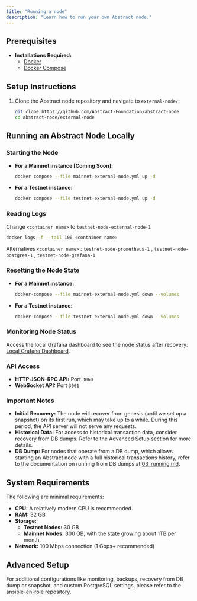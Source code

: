 ```yaml
---
title: "Running a node"
description: "Learn how to run your own Abstract node."
---
```


## Prerequisites

- **Installations Required:**
  - [Docker](https://docs.docker.com/get-docker/)
  - [Docker Compose](https://docs.docker.com/compose/install/)

## Setup Instructions

1. Clone the Abstract node repository and navigate to `external-node/`:

   ```bash
   git clone https://github.com/Abstract-Foundation/abstract-node
   cd abstract-node/external-node
   ```

## Running an Abstract Node Locally

### Starting the Node

- **For a Mainnet instance [Coming Soon]:**

  ```bash
  docker compose --file mainnet-external-node.yml up -d
  ```

- **For a Testnet instance:**

  ```bash
  docker compose --file testnet-external-node.yml up -d
  ```

### Reading Logs

Change `<container name>` to `testnet-node-external-node-1`
```bash
docker logs -f --tail 100 <container name>
```
Alternatives `<container name>` : `testnet-node-prometheus-1` , `testnet-node-postgres-1` , `testnet-node-grafana-1`

### Resetting the Node State

- **For a Mainnet instance:**

  ```bash
  docker-compose --file mainnet-external-node.yml down --volumes
  ```

- **For a Testnet instance:**

  ```bash
  docker-compose --file testnet-external-node.yml down --volumes
  ```

### Monitoring Node Status

Access the local Grafana dashboard to see the node status after recovery:
[Local Grafana Dashboard](http://localhost:3000/d/0/external-node).

### API Access

- **HTTP JSON-RPC API:** Port `3060`
- **WebSocket API:** Port `3061`

### Important Notes

- **Initial Recovery:** The node will recover from genesis (until we set up a snapshot) on its first run, which may take up to a while. During
this period, the API server will not serve any requests.
- **Historical Data:** For access to historical transaction data, consider recovery from DB dumps. Refer to the Advanced Setup section for more details.
- **DB Dump:** For nodes that operate from a DB dump, which allows starting an Abstract node with a full historical
transactions history, refer to the documentation on running from DB dumps at [03_running.md](https://github.com/matter-labs/zksync-era/blob/main/docs/guides/external-node/03_running.md).

## System Requirements

The following are minimal requirements:

- **CPU:** A relatively modern CPU is recommended.
- **RAM:** 32 GB
- **Storage:**
  - **Testnet Nodes:** 30 GB
  - **Mainnet Nodes:** 300 GB, with the state growing about 1TB per month.
- **Network:** 100 Mbps connection (1 Gbps+ recommended)

## Advanced Setup

For additional configurations like monitoring, backups, recovery from DB dump or snapshot, and custom PostgreSQL
settings, please refer to the [ansible-en-role repository](https://github.com/matter-labs/ansible-en-role).